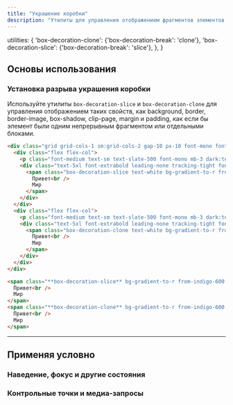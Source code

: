 ```yaml
---
title: "Украшение коробки"
description: "Утилиты для управления отображением фрагментов элементов в нескольких строках, столбцах или страницах."
---
```



  utilities: {
    'box-decoration-clone': {'box-decoration-break': 'clone'},
    'box-decoration-slice': {'box-decoration-break': 'slice'},
  },
}

## Основы использования

### Установка разрыва украшения коробки

Используйте утилиты `box-decoration-slice` и `box-decoration-clone` для управления отображением таких свойств, как background, border, border-image, box-shadow, clip-page, margin и padding, как если бы элемент были одним непрерывным фрагментом или отдельными блоками.

```html {{ example: true }}
<div class="grid grid-cols-1 sm:grid-cols-2 gap-10 px-10 font-mono font-bold">
  <div class="flex flex-col">
    <p class="font-medium text-sm text-slate-500 font-mono mb-3 dark:text-slate-400">box-decoration-slice</p>
    <div class="text-5xl font-extrabold leading-none tracking-tight font-sans">
      <span class="box-decoration-slice text-white bg-gradient-to-r from-indigo-600 to-pink-500 leading-[3.5rem] px-2">
        Привет<br />
        Мир
      </span>
    </div>
  </div>
  <div class="flex flex-col">
    <p class="font-medium text-sm text-slate-500 font-mono mb-3 dark:text-slate-400">box-decoration-clone</p>
    <div class="text-5xl font-extrabold leading-none tracking-tight font-sans">
      <span class="box-decoration-clone text-white bg-gradient-to-r from-indigo-600 to-pink-500 leading-[3.5rem] px-2">
        Привет<br />
        Мир
      </span>
    </div>
  </div>
</div>
```

```html
<span class="**box-decoration-slice** bg-gradient-to-r from-indigo-600 to-pink-500 text-white px-2 ...">
  Привет<br />
  Мир
</span>
<span class="**box-decoration-clone** bg-gradient-to-r from-indigo-600 to-pink-500 text-white px-2 ...">
  Привет<br />
  Мир
</span>
```

---

## <Heading ignore>Применяя условно</Heading>

### <Heading ignore>Наведение, фокус и другие состояния</Heading>

<HoverFocusAndOtherStates defaultClass="box-decoration-clone" featuredClass="box-decoration-slice" />

### <Heading ignore>Контрольные точки и медиа-запросы</Heading>

<BreakpointsAndMediaQueries defaultClass="box-decoration-clone" featuredClass="box-decoration-slice" />
